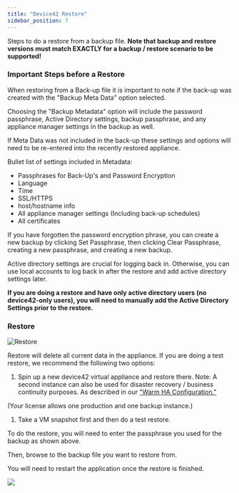 ```yaml
---
title: "Device42 Restore"
sidebar_position: 7
---
```


Steps to do a restore from a backup file. **Note that backup and restore versions must match EXACTLY for a backup / restore scenario to be supported!**

### Important Steps before a Restore

When restoring from a Back-up file it is important to note if the back-up was created with the "Backup Meta Data" option selected.

Choosing the "Backup Metadata" option will include the password passphrase, Active Directory settings, backup passphrase, and any appliance manager settings in the backup as well.

If Meta Data was not included in the back-up these settings and options will need to be re-entered into the recently restored appliance.

Bullet list of settings included in Metadata:

- Passphrases for Back-Up's and Password Encryption
- Language
- Time
- SSL/HTTPS
- host/hostname info
- All appliance manager settings (Including back-up schedules)
- All certificates

If you have forgotten the password encryption phrase, you can create a new backup by clicking Set Passphrase, then clicking Clear Passphrase, creating a new passphrase, and creating a new backup.

Active directory settings are crucial for logging back in. Otherwise, you can use local accounts to log back in after the restore and add active directory settings later.

**If you are doing a restore and have only active directory users (no device42-only users), you will need to manually add the Active Directory Settings prior to the restore.**

### Restore

![Restore](/assets/images/restore-15.png)

Restore will delete all current data in the appliance. If you are doing a test restore, we recommend the following two options:

1. Spin up a new device42 virtual appliance and restore there. Note: A second instance can also be used for disaster recovery / business continuity purposes. As described in our ["Warm HA Configuration."](administration/appliance-manager/warm-ha-setup-failover-and-automated-backups.mdx)

(Your license allows one production and one backup instance.)

1. Take a VM snapshot first and then do a test restore.

To do the restore, you will need to enter the passphrase you used for the backup as shown above.

Then, browse to the backup file you want to restore from.

You will need to restart the application once the restore is finished.

![](/assets/images/restart-application.png)
